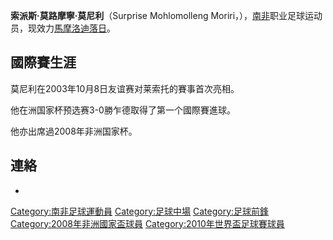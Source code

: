 {{update|time=2019-03-04T11:48:50+00:00}}
{{noteta|G1=足球}}
{{infobox Football biography 2
|     playername = 莫尼利
|          image = 
|       fullname = Surprise Mohlomolleng Moriri
|    dateofbirth = {{birth date and age|1980|3|20|df=y}}
|    cityofbirth = Matibidi
| countryofbirth = [[南非|南非]]
|         height = {{height|m=1.73}}
|       position = [[攻擊中場|攻擊中場]]<br />第二[[前鋒_(足球)|前鋒]]
|    currentclub = [[高地公園足球會|高地公園]]
|     clubnumber = 14
|    youthyears1 =           |youthclubs1 = Wattville Watford Brothers
|         years1 = 2002–2004 |clubs1 = [[鉑星足球會|鉑星]] |caps1 = 51  |goals1 = 19
|         years2 = 2004–2016   |clubs2 = [[馬姆洛迪辛當斯足球會|馬摩洛迪落日]] |caps2 = 115 |goals2 = 39
|         years3 = 2016–     |clubs3 = [[高地公園足球會|高地公園]] |caps3 = 22 |goals3 = 2
<!-- LEAGUE GAMES ONLY - When you update this parameter, please update the pcupdate parameter! -->
| nationalyears1 = 2003– |nationalteam1 = [[南非國家足球隊|南非]] |nationalcaps1 = 34  |nationalgoals1 = 5<!-- When you update this parameter, please update the ntupdate parameter! -->
|       pcupdate = 
|       ntupdate = 
}}
'''索派斯·莫路摩寧·莫尼利'''（Surprise Mohlomolleng Moriri，{{bd|1980年|3月20日|}}），[[南非|南非]]职业足球运动员，现效力[[馬姆洛迪辛當斯足球會|馬摩洛迪落日]]。

==國際賽生涯==
莫尼利在2003年10月8日友谊赛对莱索托的賽事首次亮相。

他在洲国家杯预选赛3-0勝乍德取得了第一个國際賽進球。

他亦出席過2008年非洲国家杯。

==連絡==
* {{nfteams|15918}}

{{South Africa Squad 2010 World Cup}}
{{DEFAULTSORT:Moriri, Surprise}}
[[Category:南非足球運動員|Category:南非足球運動員]]
[[Category:足球中場|Category:足球中場]]
[[Category:足球前鋒|Category:足球前鋒]]
[[Category:2008年非洲國家盃球員|Category:2008年非洲國家盃球員]]
[[Category:2010年世界盃足球賽球員|Category:2010年世界盃足球賽球員]]
{{Soccer-bio-stub}}